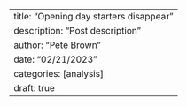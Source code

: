 ---
title: "Opening day starters disappear"
description: "Post description"
author: "Pete Brown"
date: "02/21/2023"
categories: [analysis]
draft: true
---